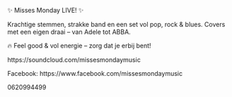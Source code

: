 
✨ Misses Monday LIVE! ✨

Krachtige stemmen, strakke band en een set vol pop, rock & blues. Covers met een eigen draai – van Adele tot ABBA.

🔥 Feel good & vol energie – zorg dat je erbij bent!

https\://soundcloud.com/missesmondaymusic

Facebook: https\://www\.facebook.com/missesmondaymusic

0620994499

 

